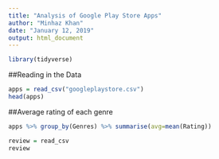 ```yaml
---
title: "Analysis of Google Play Store Apps"
author: "Minhaz Khan"
date: "January 12, 2019"
output: html_document
---
```


```r
library(tidyverse)
```


##Reading in the Data
```r
apps = read_csv("googleplaystore.csv")
head(apps)
```

##Average rating of each genre

```r
apps %>% group_by(Genres) %>% summarise(avg=mean(Rating))
```
```r
review = read_csv
review
```

